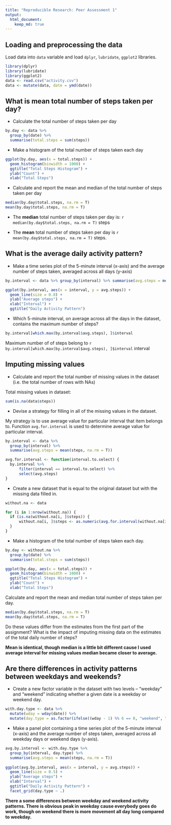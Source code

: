 ```yaml
---
title: "Reproducible Research: Peer Assessment 1"
output: 
  html_document:
    keep_md: true
---
```



## Loading and preprocessing the data

Load data into `data` variable and load `dplyr`, `lubridate`, `ggplot2` libraries.

```r
library(dplyr) 
library(lubridate) 
library(ggplot2) 
data <- read.csv("activity.csv") 
data <- mutate(data, date = ymd(date)) 
```


## What is mean total number of steps taken per day?

* Calculate the total number of steps taken per day

```r
by.day <- data %>% 
  group_by(date) %>%
  summarise(total.steps = sum(steps))
```

* Make a histogram of the total number of steps taken each day
```r
ggplot(by.day, aes(x = total.steps)) +
  geom_histogram(binwidth = 1000) +
  ggtitle("Total Steps Histogram") +
  ylab("Count") +
  xlab("Total Steps")
```

* Calculate and report the mean and median of the total number of steps taken per day

```r
median(by.day$total.steps, na.rm = T)
mean(by.day$total.steps, na.rm = T)
``` 
 
 * The **median** total number of steps taken per day is:
  `r median(by.day$total.steps, na.rm = T)` steps
  
 * The **mean** total number of steps taken per day is 
    `r mean(by.day$total.steps, na.rm = T)` steps.

## What is the average daily activity pattern?

* Make a time series plot of the 5-minute interval (x-axis) and the average number of steps taken, averaged across all days (y-axis)
```r
by.interval <- data %>% group_by(interval) %>% summarise(avg.steps = mean(steps, na.rm = T))

ggplot(by.interval, aes(x = interval, y = avg.steps)) +
  geom_line(size = 0.8) +
  ylab("Average steps") +
  xlab("Interval") +
  ggtitle("Daily Activity Pattern")

```

* Which 5-minute interval, on average across all the days in the dataset, contains the maximum number of steps?

```r
by.interval[which.max(by.interval$avg.steps), ]$interval
```

Maximum number of of steps belong to `r by.interval[which.max(by.interval$avg.steps), ]$interval` interval

## Imputing missing values

* Calculate and report the total number of missing values in the dataset (i.e. the total number of rows with NAs)

Total missing values in dataset:

```r
sum(is.na(data$steps))
```

* Devise a strategy for filling in all of the missing values in the dataset.

My strategy is to use average value for particular interval that item belongs to. Function `avg.for.interval` is used to determine average value for particular interval.


```r
by.interval <- data %>%
  group_by(interval) %>%
  summarise(avg.steps = mean(steps, na.rm = T))

avg.for.interval <- function(interval.to.select) { 
  by.interval %>%
      filter(interval == interval.to.select) %>%
      select(avg.steps)
}

```

* Create a new dataset that is equal to the original dataset but with the missing data filled in.

```r
without.na <- data

for (i in 1:nrow(without.na)) {
  if (is.na(without.na[i, ]$steps)) {
      without.na[i, ]$steps <- as.numeric(avg.for.interval(without.na[i, ]$interval))
  }
}
```

* Make a histogram of the total number of steps taken each day.

```r
by.day <- without.na %>%
  group_by(date) %>%
  summarise(total.steps = sum(steps))

ggplot(by.day, aes(x = total.steps)) +
  geom_histogram(binwidth = 1000) +
  ggtitle("Total Steps Histogram") +
  ylab("Count") +
  xlab("Total Steps")

```

Calculate and report the mean and median total number of steps taken per day.

```r
median(by.day$total.steps, na.rm = T)
mean(by.day$total.steps, na.rm = T)
```

Do these values differ from the estimates from the first part of the assignment? What is the impact of imputing missing data on the estimates of the total daily number of steps?

**Mean is identical, though median is a little bit different cause I used average interval for missing values median became closer to average.**


## Are there differences in activity patterns between weekdays and weekends?

* Create a new factor variable in the dataset with two levels – “weekday” and “weekend” indicating whether a given date is a weekday or weekend day.

```r
with.day.type <- data %>% 
  mutate(wday = wday(date)) %>% 
  mutate(day.type = as.factor(ifelse((wday - 1) %% 6 == 0, "weekend", "weekday")))

```

* Make a panel plot containing a time series plot of the 5-minute interval (x-axis) and the average number of steps taken, averaged across all weekday days or weekend days (y-axis). 

```r

avg.by.interval <- with.day.type %>%
  group_by(interval, day.type) %>%
  summarise(avg.steps = mean(steps, na.rm = T))
 
ggplot(avg.by.interval, aes(x = interval, y = avg.steps)) +
  geom_line(size = 0.5) +
  ylab("Average steps") +
  xlab("Interval") +
  ggtitle("Daily Activity Pattern") +
  facet_grid(day.type ~ .)
```

**There a some differences between weekday and weekend activity patterns. There is obvious peak in weekday cause everybody goes do work, though on weekend there is more movement all day long compared to weekday.**

